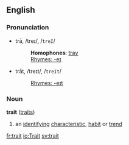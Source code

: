 ==English==
===Pronunciation===
*trā, /treɪ/, /<tt>treI</tt>/
*:'''Homophones''': [[tray]]
*:[[Rhymes:English:-eɪ|Rhymes: -eɪ]]
*trāt, /treɪt/, /<tt>treIt</tt>/
*:[[Rhymes:English:-eɪt|Rhymes: -eɪt]]

===Noun===
'''trait''' ([[traits]])

#an [[identify]]ing [[characteristic]], [[habit]] or [[trend]]

[[fr:trait]]
[[io:Trait]]
[[sv:trait]]